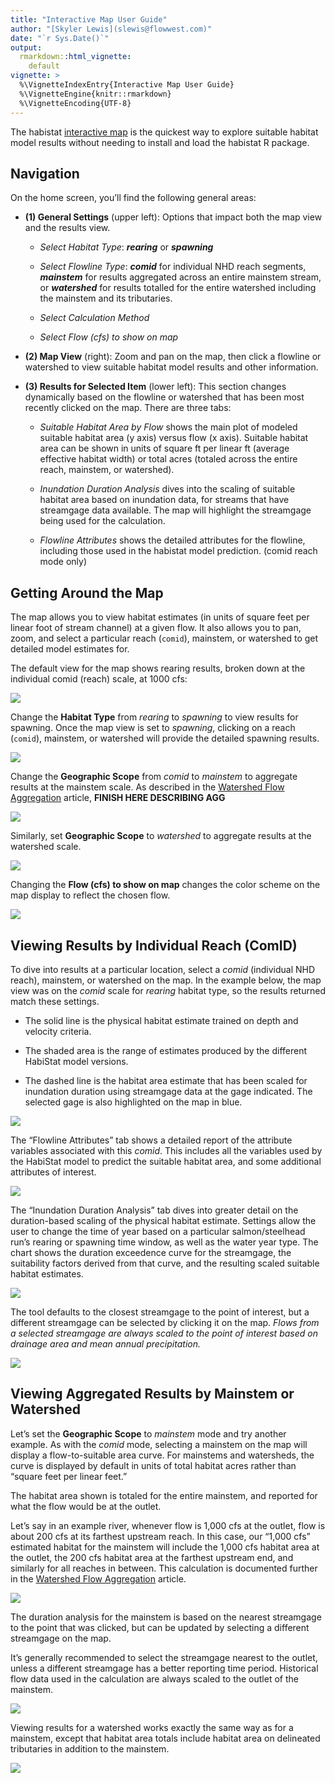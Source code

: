 ```yaml
---
title: "Interactive Map User Guide"
author: "[Skyler Lewis](slewis@flowwest.com)"
date: "`r Sys.Date()`"
output: 
  rmarkdown::html_vignette:
    default
vignette: >
  %\VignetteIndexEntry{Interactive Map User Guide}
  %\VignetteEngine{knitr::rmarkdown}
  %\VignetteEncoding{UTF-8}
---
```


The habistat [interactive map](https://flowwest.shinyapps.io/habistat) is the quickest way to explore suitable habitat model results without needing to install and load the habistat R package.

## Navigation

On the home screen, you'll find the following general areas:

-   **(1) General Settings** (upper left): Options that impact both the map view and the results view.

    -   *Select Habitat Type*: ***rearing*** or ***spawning***

    -   *Select Flowline Type*: ***comid*** for individual NHD reach segments, ***mainstem*** for results aggregated across an entire mainstem stream, or ***watershed*** for results totalled for the entire watershed including the mainstem and its tributaries.

    -   *Select Calculation Method*

    -   *Select Flow (cfs) to show on map*

-   **(2) Map View** (right): Zoom and pan on the map, then click a flowline or watershed to view suitable habitat model results and other information.

-   **(3) Results for Selected Item** (lower left): This section changes dynamically based on the flowline or watershed that has been most recently clicked on the map. There are three tabs:

    -   *Suitable Habitat Area by Flow* shows the main plot of modeled suitable habitat area (y axis) versus flow (x axis). Suitable habitat area can be shown in units of square ft per linear ft (average effective habitat width) or total acres (totaled across the entire reach, mainstem, or watershed).

    -   *Inundation Duration Analysis* dives into the scaling of suitable habitat area based on inundation data, for streams that have streamgage data available. The map will highlight the streamgage being used for the calculation.

    -   *Flowline Attributes* shows the detailed attributes for the flowline, including those used in the habistat model prediction. (comid reach mode only)

## Getting Around the Map

The map allows you to view habitat estimates (in units of square feet per linear foot of stream channel) at a given flow. It also allows you to pan, zoom, and select a particular reach (`comid`), mainstem, or watershed to get detailed model estimates for.

The default view for the map shows rearing results, broken down at the individual comid (reach) scale, at 1000 cfs:

![](figures/screenshot_home_zoomed.png)

Change the **Habitat Type** from *rearing* to *spawning* to view results for spawning. Once the map view is set to *spawning*, clicking on a reach (`comid`), mainstem, or watershed will provide the detailed spawning results.

![](figures/screenshot_home_spawning_zoomed.png)

Change the **Geographic Scope** from *comid* to *mainstem* to aggregate results at the mainstem scale. As described in the [Watershed Flow Aggregation](../watershed_aggregation.html) article, **FINISH HERE DESCRIBING AGG**

![](figures/screenshot_home_mainstem_zoomed.png)

Similarly, set **Geographic Scope** to *watershed* to aggregate results at the watershed scale.

![](figures/screenshot_home_watershed_zoomed.png)

Changing the **Flow (cfs) to show on map** changes the color scheme on the map display to reflect the chosen flow.

![](figures/screenshot_home_alt_flow_zoomed.png)

## Viewing Results by Individual Reach (ComID)

To dive into results at a particular location, select a *comid* (individual NHD reach), mainstem, or watershed on the map. In the example below, the map view was on the *comid* scale for *rearing* habitat type, so the results returned match these settings.

-   The solid line is the physical habitat estimate trained on depth and velocity criteria.

-   The shaded area is the range of estimates produced by the different HabiStat model versions.

-   The dashed line is the habitat area estimate that has been scaled for inundation duration using streamgage data at the gage indicated. The selected gage is also highlighted on the map in blue.

![](figures/screenshot_select_comid.png)

The "Flowline Attributes" tab shows a detailed report of the attribute variables associated with this *comid*. This includes all the variables used by the HabiStat model to predict the suitable habitat area, and some additional attributes of interest.

![](figures/screenshot_select_comid_flowline_attr.png)

The "Inundation Duration Analysis" tab dives into greater detail on the duration-based scaling of the physical habitat estimate. Settings allow the user to change the time of year based on a particular salmon/steelhead run's rearing or spawning time window, as well as the water year type. The chart shows the duration exceedence curve for the streamgage, the suitability factors derived from that curve, and the resulting scaled suitable habitat estimates.

![](figures/screenshot_duration_comid.png)

The tool defaults to the closest streamgage to the point of interest, but a different streamgage can be selected by clicking it on the map. *Flows from a selected streamgage are always scaled to the point of interest based on drainage area and mean annual precipitation.*

![](figures/screenshot_duration_comid_alt_streamgage.png)

## Viewing Aggregated Results by Mainstem or Watershed

Let's set the **Geographic Scope** to *mainstem* mode and try another example. As with the *comid* mode, selecting a mainstem on the map will display a flow-to-suitable area curve. For mainstems and watersheds, the curve is displayed by default in units of total habitat acres rather than "square feet per linear feet."

The habitat area shown is totaled for the entire mainstem, and reported for what the flow would be at the outlet.

Let's say in an example river, whenever flow is 1,000 cfs at the outlet, flow is about 200 cfs at its farthest upstream reach. In this case, our "1,000 cfs" estimated habitat for the mainstem will include the 1,000 cfs habitat area at the outlet, the 200 cfs habitat area at the farthest upstream end, and similarly for all reaches in between. This calculation is documented further in the [Watershed Flow Aggregation](../watershed_aggregation.html) article.

![](figures/screenshot_select_mainstem.png)

The duration analysis for the mainstem is based on the nearest streamgage to the point that was clicked, but can be updated by selecting a different streamgage on the map.

It's generally recommended to select the streamgage nearest to the outlet, unless a different streamgage has a better reporting time period. Historical flow data used in the calculation are always scaled to the outlet of the mainstem.

![](figures/screenshot_duration_mainstem.png)

Viewing results for a watershed works exactly the same way as for a mainstem, except that habitat area totals include habitat area on delineated tributaries in addition to the mainstem.

![](figures/screenshot_select_watershed.png)
